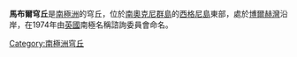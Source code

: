 {{coord|60|42|S|45|37|W|source:GNIS|display=title}}

'''馬布爾穹丘'''是[[南極洲|南極洲]]的穹丘，位於[[南奧克尼群島|南奧克尼群島]]的[[西格尼島|西格尼島]]東部，處於[[博爾赫灣|博爾赫灣]]沿岸，在1974年由[[英國|英國]]南極名稱諮詢委員會命名。

{{Antarctica-geo-stub}}
[[Category:南極洲穹丘|Category:南極洲穹丘]]